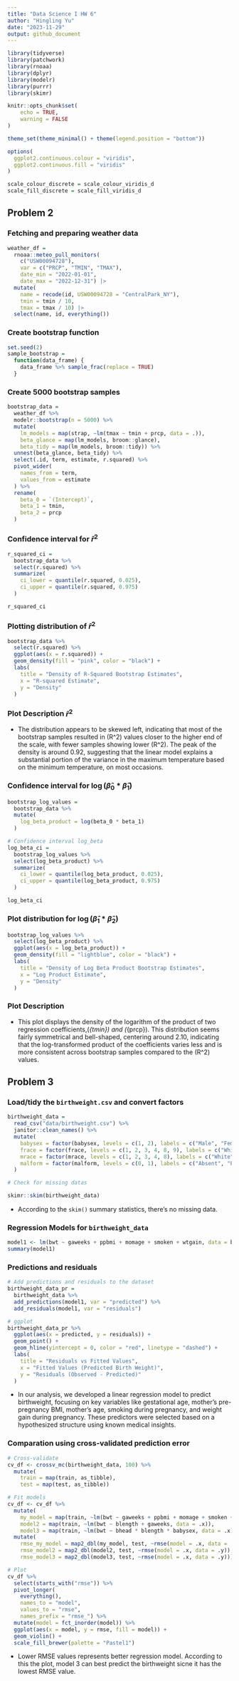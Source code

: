 ```yaml
---
title: "Data Science I HW 6"
author: "Hingling Yu"
date: "2023-11-29"
output: github_document
---
```


```r
library(tidyverse)
library(patchwork)
library(rnoaa)
library(dplyr)
library(modelr)
library(purrr)
library(skimr)

knitr::opts_chunk$set(
	echo = TRUE,
	warning = FALSE
)

theme_set(theme_minimal() + theme(legend.position = "bottom"))

options(
  ggplot2.continuous.colour = "viridis",
  ggplot2.continuous.fill = "viridis"
)

scale_colour_discrete = scale_colour_viridis_d
scale_fill_discrete = scale_fill_viridis_d

```


## Problem 2
### Fetching and preparing weather data
```r
weather_df = 
  rnoaa::meteo_pull_monitors(
    c("USW00094728"),
    var = c("PRCP", "TMIN", "TMAX"), 
    date_min = "2022-01-01",
    date_max = "2022-12-31") |>
  mutate(
    name = recode(id, USW00094728 = "CentralPark_NY"),
    tmin = tmin / 10,
    tmax = tmax / 10) |>
  select(name, id, everything())

```

### Create bootstrap function 

```r
set.seed(2)
sample_bootstrap = 
  function(data_frame) {
    data_frame %>% sample_frac(replace = TRUE)
  }

```

### Create 5000 bootstrap samples

```r
bootstrap_data = 
  weather_df %>%  
  modelr::bootstrap(n = 5000) %>% 
  mutate(
    lm_models = map(strap, ~lm(tmax ~ tmin + prcp, data = .)),
    beta_glance = map(lm_models, broom::glance),
    beta_tidy = map(lm_models, broom::tidy)) %>% 
  unnest(beta_glance, beta_tidy) %>% 
  select(.id, term, estimate, r.squared) %>% 
  pivot_wider(
    names_from = term, 
    values_from = estimate
  ) %>% 
  rename(
    beta_0 = `(Intercept)`,
    beta_1 = tmin,
    beta_2 = prcp
  )
```

### Confidence interval for $\hat{r}^2$

```r
r_squared_ci = 
  bootstrap_data %>%
  select(r.squared) %>%
  summarize(
    ci_lower = quantile(r.squared, 0.025),
    ci_upper = quantile(r.squared, 0.975)
  )

r_squared_ci
```
### Plotting distribution of $\hat{r}^2$
```r
bootstrap_data %>%
  select(r.squared) %>%
  ggplot(aes(x = r.squared)) + 
  geom_density(fill = "pink", color = "black") + 
  labs(
    title = "Density of R-Squared Bootstrap Estimates",
    x = "R-squared Estimate",
    y = "Density"
  )
```
### Plot Description $\hat{r}^2$

- The distribution appears to be skewed left, indicating that most of the bootstrap samples resulted in \(R^2\) values closer to the higher end of the scale, with fewer samples showing lower \(R^2\). The peak of the density is around 0.92, suggesting that the linear model explains a substantial portion of the variance in the maximum temperature based on the minimum temperature, on most occasions.


### Confidence interval for $\log(\hat{\beta}_0 \ast \hat{\beta}_1)$

```r
bootstrap_log_values = 
  bootstrap_data %>% 
  mutate(
    log_beta_product = log(beta_0 * beta_1)
  )

# Confidence interval log_beta
log_beta_ci = 
  bootstrap_log_values %>%
  select(log_beta_product) %>% 
  summarize(
    ci_lower = quantile(log_beta_product, 0.025),
    ci_upper = quantile(log_beta_product, 0.975)
  )

log_beta_ci
```

### Plot distribution for $\log(\hat{\beta}_1 \ast \hat{\beta}_2)$
```r
bootstrap_log_values %>%
  select(log_beta_product) %>%
  ggplot(aes(x = log_beta_product)) + 
  geom_density(fill = "lightblue", color = "black") + 
  labs(
    title = "Density of Log Beta Product Bootstrap Estimates",
    x = "Log Product Estimate",
    y = "Density"
  )
```

### Plot Description

- This plot displays the density of the logarithm of the product of two regression coefficients,\(\beta_{tmin}\) and \(\beta_{prcp}\). This distribution seems fairly symmetrical and bell-shaped, centering around 2.10, indicating that the log-transformed product of the coefficients varies less and is more consistent across bootstrap samples compared to the \(R^2\) values.

## Problem 3

### Load/tidy the `birthweight.csv` and convert factors

```r
birthweight_data =
  read_csv("data/birthweight.csv") %>% 
  janitor::clean_names() %>% 
  mutate(
    babysex = factor(babysex, levels = c(1, 2), labels = c("Male", "Female")),
    frace = factor(frace, levels = c(1, 2, 3, 4, 8, 9), labels = c("White", "Black", "Asian", "Puerto Rican", "Other", "Unknown")),
    mrace = factor(mrace, levels = c(1, 2, 3, 4, 8), labels = c("White", "Black", "Asian", "Puerto Rican", "Other")),
    malform = factor(malform, levels = c(0, 1), labels = c("Absent", "Present"))
  )

# Check for missing datas

skimr::skim(birthweight_data)
```

- According to the `skim()` summary statistics, there's no missing data.


### Regression Models for `birthweight_data`
```r
model1 <- lm(bwt ~ gaweeks + ppbmi + momage + smoken + wtgain, data = birthweight_data)
summary(model1)
```


### Predictions and residuals
```r
# Add predictions and residuals to the dataset
birthweight_data_pr = 
  birthweight_data %>%
  add_predictions(model1, var = "predicted") %>%
  add_residuals(model1, var = "residuals")

# ggplot
birthweight_data_pr %>% 
  ggplot(aes(x = predicted, y = residuals)) +
  geom_point() +
  geom_hline(yintercept = 0, color = "red", linetype = "dashed") +
  labs(
    title = "Residuals vs Fitted Values",
    x = "Fitted Values (Predicted Birth Weight)",
    y = "Residuals (Observed - Predicted)"
  )

```

- In our analysis, we developed a linear regression model to predict birthweight, focusing on key variables like gestational age, mother’s pre-pregnancy BMI, mother’s age, smoking during pregnancy, and weight gain during pregnancy. These predictors were selected based on a hypothesized structure using known medical insights. 



### Comparation using cross-validated prediction error
```r
# Cross-validate
cv_df <- crossv_mc(birthweight_data, 100) %>% 
  mutate(
    train = map(train, as_tibble),
    test = map(test, as_tibble))

# Fit models
cv_df <- cv_df %>% 
  mutate(
    my_model = map(train, ~lm(bwt ~ gaweeks + ppbmi + momage + smoken + wtgain, data = .x)),
    model2 = map(train, ~lm(bwt ~ blength + gaweeks, data = .x)),
    model3 = map(train, ~lm(bwt ~ bhead * blength * babysex, data = .x))) %>% 
  mutate(
    rmse_my_model = map2_dbl(my_model, test, ~rmse(model = .x, data = .y)),
    rmse_model2 = map2_dbl(model2, test, ~rmse(model = .x, data = .y)),
    rmse_model3 = map2_dbl(model3, test, ~rmse(model = .x, data = .y)))

# Plot
cv_df %>% 
  select(starts_with("rmse")) %>% 
  pivot_longer(
    everything(),
    names_to = "model", 
    values_to = "rmse",
    names_prefix = "rmse_") %>% 
  mutate(model = fct_inorder(model)) %>% 
  ggplot(aes(x = model, y = rmse, fill = model)) + 
  geom_violin() +
  scale_fill_brewer(palette = "Pastel1")

```

- Lower RMSE values represents better regression model. According to this the plot, model 3 can best predict the birthweight sicne it has the lowest RMSE value.







